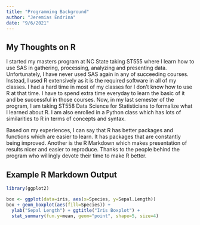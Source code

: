 ```yaml
---
title: "Programming Background"
author: "Jeremias Endrina"
date: "9/6/2021"
---
```


## My Thoughts on R

I started my masters program at NC State taking ST555 where I learn how to use SAS in gathering, processing, analyzing and presenting data. Unfortunately, I have never used SAS again in any of succeeding courses. Instead, I used R extensively as it is the required software in all of my classes. I had a hard time in most of my classes for I don't know how to use R at that time. I have to spend extra time everyday to learn the basic of it and be successful in those courses. Now, in my last semester of the program, I am taking ST558 Data Science for Statisticians to formalize what I learned about R. I am also enrolled in a Python class which has lots of similarities to R in terms of concepts and syntax. 

Based on my experiences, I can say that R has better packages and functions which are easier to learn. It has packages that are constantly being improved. Another is the R Markdown which makes presentation of results nicer and easier to reproduce. Thanks to the people behind the program who willingly devote their time to make R better.

## Example R Markdown Output
```r
library(ggplot2)

box <- ggplot(data=iris, aes(x=Species, y=Sepal.Length))
box + geom_boxplot(aes(fill=Species)) + 
  ylab("Sepal Length") + ggtitle("Iris Boxplot") +
  stat_summary(fun.y=mean, geom="point", shape=5, size=4) 
```

